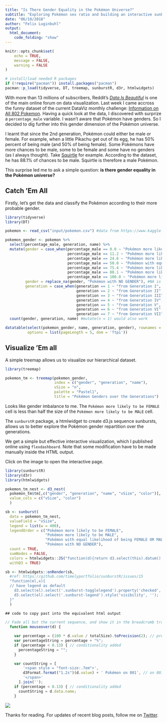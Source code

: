 ```yaml
---
title: "Is There Gender Equality in the Pokémon Universe?"
subtitle: "Exploring Pokémon sex ratio and building an interactive sunburst diagram."
date: "06/10/2018"
author: "Felix Luginbuhl"
output: 
  html_document:
    code_folding: "show"
---
```


```r
knitr::opts_chunk$set(
	echo = TRUE,
	message = FALSE,
	warning = FALSE
)

# install/load needed R packages
if (!require("pacman")) install.packages("pacman")
pacman::p_load(tidyverse, DT, treemap, sunburstR, d3r, htmlwidgets)
```

With more than 13 millions of subscribers, Reddit's *[Data Is
Beautiful](https://www.reddit.com/r/dataisbeautiful/comments/9cuzs3/battle_dataviz_battle_for_the_month_of_september/)* is one of the main online forum on data visualization. Last week I came accross the funny dataset of the current DataViz
monthly challenge: [Information on All 802
Pokemon](https://www.kaggle.com/rounakbanik/pokemon). Having a quick
look at the data, I discovered with surprize a
`percentage_male` variable. I wasn’t aware that Pokémon have genders. So
I decided to dig further into this gender dimension of the Pokémon
universe.

I learnt that since the 2nd generation, Pokémon could either be male
or female. For example, when a little Pikachu get out of its egg, he has
50% percent of being male (and 50% of being female). Some Pokémons have
more chances to be male, some to be female and some have no genders (as
I always thought). Take
[Squirtle](https://en.wikipedia.org/wiki/Squirtle) for example.
According to the dataset, he has 88.1% of chances to be male. Squirtle
is therefore a male Pokémon.

This surprise led me to ask a simple question: **is there gender
equality in the Pokémon universe?**

## Catch ’Em All

Firstly, let’s get the data and classify the Pokémon according to their more probable gender.

```r
library(tidyverse)
library(DT)

pokemon <- read_csv("input/pokemon.csv") #data from https://www.kaggle.com/rounakbanik/pokemon

pokemon_gender <- pokemon %>%
  select(percentage_male, generation, name) %>%
  mutate(gender = case_when(percentage_male == 0.0 ~ "Pokémon more likely to be FEMALE",
                            percentage_male == 11.2 ~ "Pokémon more likely to be FEMALE",
                            percentage_male == 24.6 ~ "Pokémon more likely to be FEMALE",
                            percentage_male == 50.0 ~ "Pokémon with equal likelihood of being FEMALE OR MALE",
                            percentage_male == 75.4 ~ "Pokémon more likely to be MALE",
                            percentage_male == 88.1 ~ "Pokémon more likely to be MALE",
                            percentage_male == 100.0 ~ "Pokémon more likely to be MALE"),
         gender = replace_na(gender, "Pokémon with NO GENDER"), #NA is for genderless
         generation = case_when(generation == 1 ~ "from Generation I",
                                generation == 2 ~ "from Generation II",
                                generation == 3 ~ "from Generation III",
                                generation == 4 ~ "from Generation IV",
                                generation == 5 ~ "from Generation V",
                                generation == 6 ~ "from Generation VI",
                                generation == 7 ~ "from Generation VII")) %>%
  count(gender, generation, name) #mutate(n = 1) would also work

datatable(select(pokemon_gender, name, generation, gender), rownames = FALSE, 
          options = list(pageLength = 5, dom = 'ftpi'))
```

## Visualize ’Em all

A simple treemap allows us to visualize our hierarchical dataset.

```r
library(treemap)

pokemon_tm <- treemap(pokemon_gender,
                      index = c("gender", "generation", "name"),
                      vSize = "n",
                      palette = "Pastel1",
                      title = "Pokémon Genders over the Generations")
```

Looks like gender imbalance to me. The `Pokémon more likely to be
FEMALE` cell is less than half the size of the `Pokémon more likely to
be MALE` cell.

The `sunburstR` package, a htmlwidget to create d3.js sequence
sunbursts, allows us to better explore the Pokémon gender repartition
over the generations.

We get a simple but effective interactive visualization, which I published online using `flexdashboard`. Note that some modification have to be made manually inside the HTML output. 

Click on the image to open the interactive page.

```r
library(sunburstR)
library(d3r)
library(htmlwidgets)

pokemon_tm_nest <- d3_nest(
  pokemon_tm$tm[,c("gender", "generation", "name", "vSize", "color")],
  value_cols = c("vSize", "color")
  )

sb <- sunburst(
  data = pokemon_tm_nest,
  valueField = "vSize",
  legend = list(w = 400),
  legendOrder = c("Pokémon more likely to be FEMALE", 
                  "Pokémon more likely to be MALE", 
                  "Pokémon with equal likelihood of being FEMALE OR MALE",
                  "Pokémon with NO GENDER"),
  count = TRUE,
  sumNodes = FALSE,
  colors = htmlwidgets::JS("function(d){return d3.select(this).datum().data.color;}"),
  withD3 = TRUE)

sb <- htmlwidgets::onRender(sb,
  #ref: https://github.com/timelyportfolio/sunburstR/issues/15
  "function(el,x){
  // have legend as default
    d3.select(el).select('.sunburst-togglelegend').property('checked', true);
    d3.select(el).select('.sunburst-legend').style('visibility', '');
  }"
  )
```

```js
## code to copy past into the equivalent html output

// Fade all but the current sequence, and show it in the breadcrumb trail.
  function mouseover(d) {

    var percentage = (100 * d.value / totalSize).toPrecision(2); // precision 2 - lgnbhl mod
    var percentageString = percentage + "%";
    if (percentage < 0.13) { // conditionality added
      percentageString = "";
    }

    var countString = [
        '<span style = "font-size:.7em">',
        d3Format.format("1.2s")(d.value) + ' Pokémon on 801', // on 801 Pokémon
        '</span>'
      ].join('');
    if (percentage < 0.13) { // conditionality added
      countString = d.data.name;
    }
```

[![](https://felixluginbuhl.com/dataisbeautiful/pokemon_genders.png)](https://felixluginbuhl.com/dataisbeautiful/pokemon_genders.html)

Thanks for reading. For updates of recent blog posts, follow me on [Twitter](https://twitter.com/lgnbhl).
